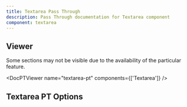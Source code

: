 ```yaml
---
title: Textarea Pass Through
description: Pass Through documentation for Textarea component
component: textarea
---
```


## Viewer

Some sections may not be visible due to the availability of the particular feature.

<DocPTViewer name="textarea-pt" components={['Textarea']} />

## Textarea PT Options

<DocTable name="Textarea" category="pt" />
